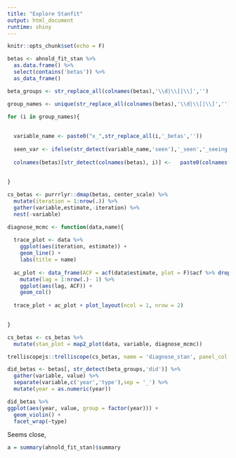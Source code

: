 ```yaml
---
title: "Explore Stanfit"
output: html_document
runtime: shiny
---
```

```r
knitr::opts_chunk$set(echo = F)
```

```r
betas <- ahnold_fit_stan %>% 
  as.data.frame() %>% 
  select(contains('betas')) %>% 
  as_data_frame() 

beta_groups <- str_replace_all(colnames(betas),'\\d|\\[|\\]','')

group_names <- unique(str_replace_all(colnames(betas),'\\d|\\[|\\]',''))

for (i in group_names){
  
  
  variable_name <- paste0("x_",str_replace_all(i,'_betas',''))
  
  seen_var <- ifelse(str_detect(variable_name,'seen'),'_seen','_seeing')
  
  colnames(betas)[str_detect(colnames(betas), i)] <-   paste0(colnames(eval(rlang::parse_expr(variable_name))),seen_var)
  
  
}

cs_betas <- purrrlyr::dmap(betas, center_scale) %>% 
  mutate(iteration = 1:nrow(.)) %>% 
  gather(variable,estimate,-iteration) %>% 
  nest(-variable)
```

```r
diagnose_mcmc <- function(data,name){
  
  trace_plot <- data %>% 
    ggplot(aes(iteration, estimate)) + 
    geom_line() + 
    labs(title = name)
  
  ac_plot <- data_frame(ACF = acf(data$estimate, plot = F)$acf %>% drop()) %>% 
    mutate(lag = 1:nrow(.)- 1) %>% 
    ggplot(aes(lag, ACF)) + 
    geom_col()
  
  trace_plot + ac_plot + plot_layout(ncol = 1, nrow = 2)
  

}

cs_betas <- cs_betas %>% 
  mutate(stan_plot = map2_plot(data, variable, diagnose_mcmc))

trelliscopejs::trelliscope(cs_betas, name = 'diagnose_stan', panel_col = 'stan_plot')


```


```r
did_betas <- betas[, str_detect(beta_groups,'did')] %>% 
  gather(variable, value) %>% 
  separate(variable,c('year','type'),sep = '_') %>% 
  mutate(year = as.numeric(year))

did_betas %>% 
ggplot(aes(year, value, group = factor(year))) + 
  geom_violin() + 
  facet_wrap(~type)
```

Seems close,

```r


a = summary(ahnold_fit_stan)$summary

```




